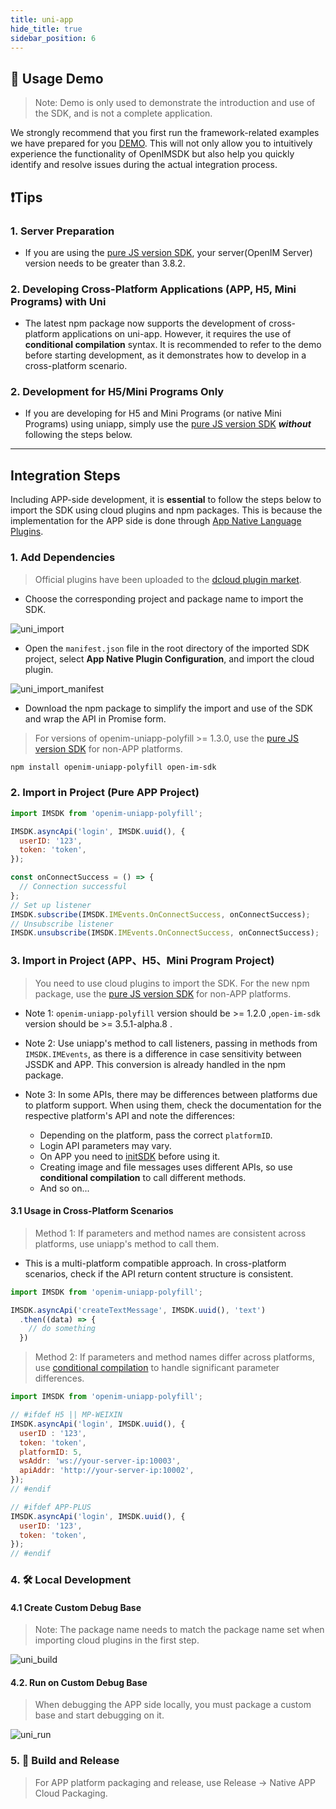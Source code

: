 ```yaml
---
title: uni-app
hide_title: true
sidebar_position: 6
---
```


## 🚀 Usage Demo
> Note: Demo is only used to demonstrate the introduction and use of the SDK, and is not a complete application.

We strongly recommend that you first run the framework-related examples we have prepared for you [DEMO](https://github.com/openimsdk/open-im-uniapp-demo). This will not only allow you to intuitively experience the functionality of OpenIMSDK but also help you quickly identify and resolve issues during the actual integration process.

## ❗️Tips

### 1. Server Preparation

- If you are using the [pure JS version SDK](/sdks/quickstart/miniProgram), your server(OpenIM Server) version needs to be greater than 3.8.2.

### 2. Developing Cross-Platform Applications (APP, H5, Mini Programs) with Uni

- The latest npm package now supports the development of cross-platform applications on uni-app. However, it requires the use of **conditional compilation** syntax. It is recommended to refer to the demo before starting development, as it demonstrates how to develop in a cross-platform scenario.

### 2. Development for H5/Mini Programs Only

- If you are developing for H5 and Mini Programs (or native Mini Programs) using uniapp, simply use the [pure JS version SDK](/sdks/quickstart/miniProgram) ***without*** following the steps below.

---

## Integration Steps

Including APP-side development, it is **essential** to follow the steps below to import the SDK using cloud plugins and npm packages. This is because the implementation for the APP side is done through [App Native Language Plugins](https://uniapp.dcloud.net.cn/plugin/native-plugin.html).

### 1. Add Dependencies

> Official plugins have been uploaded to the [dcloud plugin market](https://ext.dcloud.net.cn/plugin?id=6577).

- Choose the corresponding project and package name to import the SDK.

![uni_import](./assets/uni_import.png)

- Open the `manifest.json` file in the root directory of the imported SDK project, select **App Native Plugin Configuration**, and import the cloud plugin.

![uni_import_manifest](./assets/uni_import_manifest.png)

- Download the npm package to simplify the import and use of the SDK and wrap the API in Promise form.

> For versions of openim-uniapp-polyfill >= 1.3.0, use the [pure JS version SDK](/sdks/quickstart/miniProgram) for non-APP platforms.

```bash
npm install openim-uniapp-polyfill open-im-sdk
```

### 2. Import in Project (Pure APP Project)

```javascript
import IMSDK from 'openim-uniapp-polyfill';

IMSDK.asyncApi('login', IMSDK.uuid(), {
  userID: '123',
  token: 'token',
});

const onConnectSuccess = () => {
  // Connection successful
};
// Set up listener
IMSDK.subscribe(IMSDK.IMEvents.OnConnectSuccess, onConnectSuccess);
// Unsubscribe listener
IMSDK.unsubscribe(IMSDK.IMEvents.OnConnectSuccess, onConnectSuccess);
```

### 3. Import in Project (APP、H5、Mini Program Project)

> You need to use cloud plugins to import the SDK. For the new npm package, use the [pure JS version SDK](/sdks/quickstart/miniProgram) for non-APP platforms.

- Note 1: `openim-uniapp-polyfill` version should be >= 1.2.0 ,`open-im-sdk` version should be >= 3.5.1-alpha.8 .

- Note 2: Use uniapp's method to call listeners, passing in methods from `IMSDK.IMEvents`, as there is a difference in case sensitivity between JSSDK and APP. This conversion is already handled in the npm package.

- Note 3: In some APIs, there may be differences between platforms due to platform support. When using them, check the documentation for the respective platform's API and note the differences:
  - Depending on the platform, pass the correct `platformID`.
  - Login API parameters may vary.
  - On APP you need to [initSDK](/sdks/api/initialization/initSDK) before using it.
  - Creating image and file messages uses different APIs, so use **conditional compilation** to call different methods.
  - And so on...

#### 3.1 Usage in Cross-Platform Scenarios

> Method 1: If parameters and method names are consistent across platforms, use uniapp's method to call them.

- This is a multi-platform compatible approach. In cross-platform scenarios, check if the API return content structure is consistent.

```javascript
import IMSDK from 'openim-uniapp-polyfill';

IMSDK.asyncApi('createTextMessage', IMSDK.uuid(), 'text')
  .then((data) => {
    // do something
  })
```

> Method 2: If parameters and method names differ across platforms, use [conditional compilation](https://uniapp.dcloud.net.cn/tutorial/platform.html) to handle significant parameter differences.

```javascript
import IMSDK from 'openim-uniapp-polyfill';

// #ifdef H5 || MP-WEIXIN
IMSDK.asyncApi('login', IMSDK.uuid(), {
  userID : '123',
  token: 'token',
  platformID: 5,
  wsAddr: 'ws://your-server-ip:10003',
  apiAddr: 'http://your-server-ip:10002',
});
// #endif

// #ifdef APP-PLUS
IMSDK.asyncApi('login', IMSDK.uuid(), {
  userID: '123',
  token: 'token',
});
// #endif
```

### 4. 🛠️ Local Development

#### 4.1 Create Custom Debug Base

> Note: The package name needs to match the package name set when importing cloud plugins in the first step.

![uni_build](./assets/uni_build.png)

#### 4.2. Run on Custom Debug Base

> When debugging the APP side locally, you must package a custom base and start debugging on it.

![uni_run](./assets/uni_run.png)

### 5. 🚀 Build and Release

> For APP platform packaging and release, use Release -> Native APP Cloud Packaging.